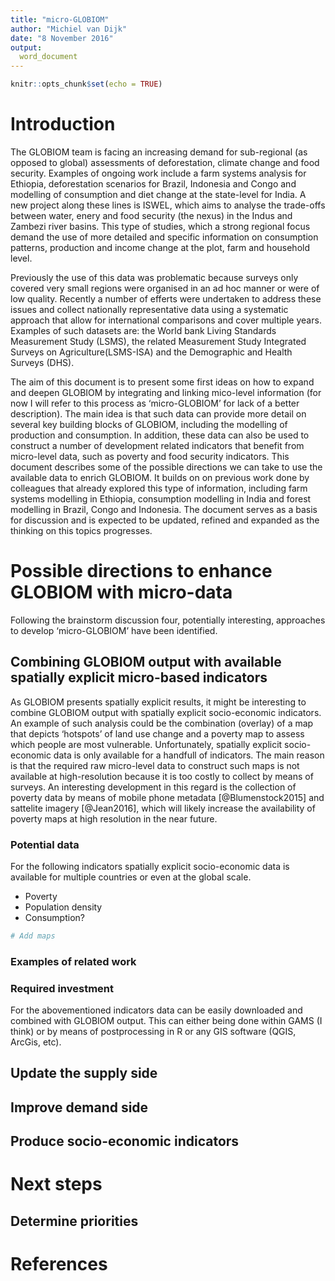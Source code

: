 ```yaml
---
title: "micro-GLOBIOM"
author: "Michiel van Dijk"
date: "8 November 2016"
output:
  word_document
---
```


```r
knitr::opts_chunk$set(echo = TRUE)
```

# Introduction
The GLOBIOM team is facing an increasing demand for sub-regional (as opposed to global) assessments of deforestation, climate change and food security. Examples of ongoing work include a farm systems analysis for Ethiopia, deforestation scenarios for Brazil, Indonesia and Congo and modelling of consumption and diet change at the state-level for India. A new project along these lines is ISWEL, which aims to analyse the trade-offs between water, enery and food security (the nexus) in the Indus and Zambezi river basins. This type of studies, which a strong regional focus demand the use of more detailed and specific information on consumption patterns, production and income change at the plot, farm and household level. 

Previously the use of this data was problematic because surveys only covered very small regions were organised in an ad hoc manner or were of low quality. Recently a number of efferts were undertaken to address these issues and collect nationally representative data using a systematic approach that allow for international comparisons and cover multiple years. Examples of such datasets are: the World bank Living Standards Measurement Study (LSMS), the related Measurement Study Integrated Surveys on Agriculture(LSMS-ISA) and the Demographic and Health Surveys (DHS). 

The aim of this document is to present some first ideas on how to expand and deepen GLOBIOM by integrating and linking mico-level information (for now  I will refer to this process as 'micro-GLOBIOM' for lack of a better description). The main idea is that such data can provide more detail on several key building blocks of GLOBIOM, including the modelling of production and consumption. In addition, these data can also be used to construct a number of development related indicators that benefit from micro-level data, such as poverty and food security indicators. This document describes some of the possible directions we can take to use the available data to enrich GLOBIOM. It builds on on previous work done by colleagues that already explored this type of information, including farm systems modelling in Ethiopia, consumption modelling in India and forest modelling in Brazil, Congo and Indonesia. The document serves as a basis for discussion and is expected to be updated, refined and expanded as the thinking on this topics progresses. 

# Possible directions to enhance GLOBIOM with micro-data
Following the brainstorm discussion four, potentially interesting, approaches to develop 'micro-GLOBIOM' have been identified. 

## Combining GLOBIOM output with available spatially explicit micro-based indicators
As GLOBIOM presents spatially explicit results, it might be interesting to combine GLOBIOM output with spatially explicit socio-economic indicators. An example of such analysis could be the combination (overlay) of a map that depicts 'hotspots' of land use change and a poverty map to assess which people are most vulnerable. Unfortunately, spatially explicit socio-economic data is only available for a handfull of indicators. The main reason is that the required raw micro-level data to construct such maps is not available at high-resolution because it is too costly to collect by means of surveys. An interesting development in this regard is the collection of poverty data by means of mobile phone metadata [@Blumenstock2015] and sattelite imagery [@Jean2016], which will likely increase the availability of poverty maps at high resolution in the near future.  

### Potential data
For the following indicators spatially explicit socio-economic data is available for multiple countries or even at the global scale.

- Poverty
- Population density
- Consumption?


```r
# Add maps
```

### Examples of related work

### Required investment
For the abovementioned indicators data can be easily downloaded and combined with GLOBIOM output. This can either being done within GAMS (I think) or by means of postprocessing in R or any GIS software (QGIS, ArcGis, etc).

## Update the supply side




## Improve demand side


## Produce socio-economic indicators






# Next steps

## Determine priorities 


# References

